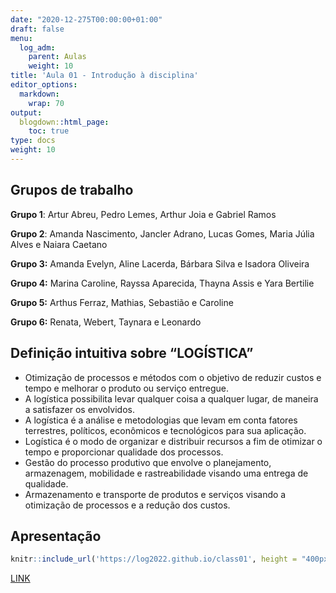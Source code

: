 ```yaml
---
date: "2020-12-275T00:00:00+01:00"
draft: false
menu:
  log_adm:
    parent: Aulas
    weight: 10
title: 'Aula 01 - Introdução à disciplina'
editor_options: 
  markdown: 
    wrap: 70
output: 
  blogdown::html_page:
    toc: true
type: docs
weight: 10
---
```


## Grupos de trabalho
**Grupo 1**: Artur Abreu, Pedro Lemes, Arthur Joia e Gabriel Ramos

**Grupo 2**: Amanda Nascimento, Jancler Adrano, Lucas Gomes, Maria Júlia Alves e Naiara Caetano

**Grupo 3:** Amanda Evelyn, Aline Lacerda, Bárbara Silva e Isadora Oliveira

**Grupo 4:** Marina Caroline, Rayssa Aparecida, Thayna Assis e Yara Bertilie

**Grupo 5:** Arthus Ferraz, Mathias, Sebastião e Caroline

**Grupo 6:** Renata, Webert, Taynara e Leonardo

## Definição intuitiva sobre "LOGÍSTICA"
- Otimização de processos e métodos com o objetivo de reduzir custos e tempo e melhorar o produto ou serviço entregue.
- A logística possibilita levar qualquer coisa a qualquer lugar, de maneira a satisfazer os envolvidos.
- A logística é a análise e metodologias que levam em conta fatores terrestres, políticos, econômicos e tecnológicos para sua aplicação. 
- Logística é o modo de organizar e distribuir recursos a fim de otimizar o tempo e proporcionar qualidade dos processos.
- Gestão do processo produtivo que envolve o planejamento, armazenagem, mobilidade e rastreabilidade visando uma entrega de qualidade.
- Armazenamento e transporte de produtos e serviços visando a otimização de processos e a redução dos custos.

## Apresentação

```r
knitr::include_url('https://log2022.github.io/class01', height = "400px")
```

[LINK](https://log2022.github.io/class01)
